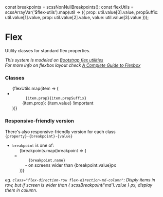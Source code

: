 const breakpoints = scssNonNullBreakpoints();
const flexUtils = scssArrayVar('$flex-utils').map(util => ({
  prop: util.value[0].value,
  propSuffix: util.value[1].value,
  prop: util.value[2].value,
  value: util.value[3].value
}));

<Meta title="Flex" />

# Flex

Utility classes for standard flex properties.

*This system is modeled on [Bootstrap flex utilities](https://getbootstrap.com/docs/4.3/utilities/flex/)*<br/>
*For more info on flexbox layout check [A Complete Guide to Flexbox](https://css-tricks.com/snippets/css/a-guide-to-flexbox/)*

### Classes
<ul>
  {flexUtils.map(item => (
  <li key={item.prop + item.propSuffix}>
    <code>
      {item.prop}{item.propSuffix}
    </code> {item.prop}: {item.value} !important
  </li>
  ))}
</ul>

### Responsive-friendly version
There's also responsive-friendly version for each class<br/>
`{property}-{breakpoint}-{value}`

- `breakpoint` is one of:
  <ul>
  {breakpoints.map(breakpoint => (
  <li key={breakpoint.name} style={{'marginLeft': '12px'}}>
    <code>
      {breakpoint.name}
    </code> - on screens wider than {breakpoint.value}px
  </li>
  ))}
  </ul>

<p>
  <i>
    eg.
    <code>class="flex-direction-row flex-direction-md-column"</code>:
    Disply items in row, but if screen is wider than
    <span> { scssBreakpoint('md').value }</span>
    px, display them in column.
  </i>
</p>

